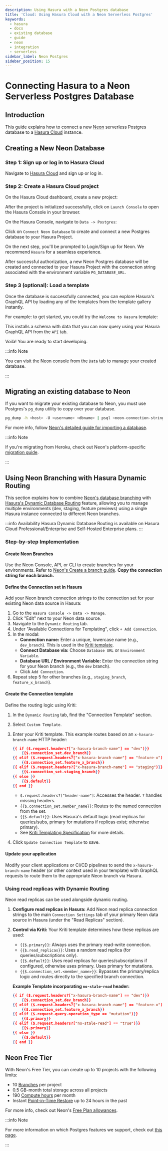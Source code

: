 ```yaml
---
description: Using Hasura with a Neon Postgres database
title: 'Cloud: Using Hasura Cloud with a Neon Serverless Postgres'
keywords:
  - hasura
  - docs
  - existing database
  - guide
  - neon
  - integration
  - serverless
sidebar_label: Neon Postgres
sidebar_position: 15
---
```



# Connecting Hasura to a Neon Serverless Postgres Database

## Introduction

This guide explains how to connect a new [Neon](https://neon.tech/) serverless Postgres database to a
[Hasura Cloud](https://cloud.hasura.io?skip_onboarding=true) instance.

## Creating a New Neon Database

### Step 1: Sign up or log in to Hasura Cloud

Navigate to [Hasura Cloud](https://cloud.hasura.io/signup/?pg=docs&plcmt=body&cta=navigate-to-hasura-cloud&tech=default)
and sign up or log in.

### Step 2: Create a Hasura Cloud project

On the Hasura Cloud dashboard, create a new project:

<Thumbnail src="/img/cloud-dbs/create-hasura-cloud-project.png" alt="Create Hasura Cloud project" />

After the project is initialized successfully, click on `Launch Console` to open the Hasura Console in your browser.

On the Hasura Console, navigate to `Data -> Postgres`:

Click on `Connect Neon Database` to create and connect a new Postgres database to your Hasura Project.

<Thumbnail src="/img/cloud-dbs/neon/connect_neon_database.png" alt="Connect Neon database" width="700px" />

On the next step, you'll be prompted to Login/Sign up for Neon. We recommend `Hasura` for a seamless experience.

<Thumbnail src="/img/cloud-dbs/neon/neon_authentication.png" alt="Neon Authentication" width="700px" />

After successful authorization, a new Neon Postgres database will be created and connected to your Hasura Project with
the connection string associated with the environment variable `PG_DATABASE_URL`.

### Step 3 (optional): Load a template

Once the database is successfully connected, you can explore Hasura's GraphQL API by loading any of the templates from
the template gallery instantly.

For example: to get started, you could try the `Welcome to Hasura` template:

<Thumbnail src="/img/cloud-dbs/neon/hasura_hello_world_template.png" alt="Hello World Template" width="700px" />

This installs a schema with data that you can now query using your Hasura GraphQL API from the `API` tab.

Voilà! You are ready to start developing.

<Thumbnail src="/img/cloud-dbs/hasura-console.png" alt="Hasura Console" />

:::info Note

You can visit the Neon console from the `Data` tab to manage your created database.

<Thumbnail src="/img/cloud-dbs/neon/neon_console_link_page.png" alt="Neon Console Link" width="700px" />

:::

## Migrating an existing database to Neon

If you want to migrate your existing database to Neon, you must use Postgres's `pg_dump` utility to copy over your
database.

```bash
pg_dump -h <host> -U <username> <dbname> | psql <neon-connection-string>
```

For more info, follow
[Neon's detailed guide for importing a database](https://neon.tech/docs/import/migrate-from-postgres/).

:::info Note

If you're migrating from Heroku, check out Neon's platform-specific
[migration guide](https://neon.tech/docs/import/migrate-from-heroku/).

:::

## Using Neon Branching with Hasura Dynamic Routing

This section explains how to combine [Neon's database branching](https://neon.tech/docs/introduction/branching/) with
[Hasura's Dynamic Database Routing](/databases/database-config/dynamic-db-connection.mdx) feature, allowing you to
manage multiple environments (dev, staging, feature previews) using a single Hasura instance connected to different Neon
branches.

:::info Availability Hasura Dynamic Database Routing is available on Hasura Cloud Professional/Enterprise and
Self-Hosted Enterprise plans. :::

### Step-by-step Implementation

#### Create Neon Branches

Use the Neon Console, API, or CLI to create branches for your environments. Refer to
[Neon's Create a branch guide](https://neon.tech/docs/manage/branches#create-a-branch). **Copy the connection string for
each branch.**

#### Define the Connection set in Hasura

Add your Neon branch connection strings to the connection set for your existing Neon data source in Hasura:

1.  Go to the `Hasura Console -> Data -> Manage`.
2.  Click "Edit" next to your Neon data source.
3.  Navigate to the `Dynamic Routing` tab.
4.  Under "Available Connections for Templating", click `+ Add Connection`.
5.  In the modal:
    - **Connection name:** Enter a unique, lowercase name (e.g., `dev_branch`). This is used in the
      [Kriti template](/api-reference/kriti-templating.mdx).
    - **Connect Database via:** Choose `Database URL` or `Environment Variable`.
    - **Database URL / Environment Variable:** Enter the connection string for your Neon branch (e.g., the `dev`
      branch).
    - Click `Add Connection`.
6.  Repeat step 5 for other branches (e.g., `staging_branch`, `feature_x_branch`).

#### Create the Connection template

Define the routing logic using Kriti:

1.  In the `Dynamic Routing` tab, find the "Connection Template" section.
2.  Select `Custom Template`.
3.  Enter your Kriti template. This example routes based on an `x-hasura-branch-name` HTTP header:

    ```json
    {{ if ($.request.headers?["x-hasura-branch-name"] == "dev")}}
        {{$.connection_set.dev_branch}}
    {{ elif ($.request.headers?["x-hasura-branch-name"] == "feature-x")}}
        {{$.connection_set.feature_x_branch}}
    {{ elif ($.request.headers?["x-hasura-branch-name"] == "staging")}}
        {{$.connection_set.staging_branch}}
    {{ else }}
        {{$.default}}
    {{ end }}
    ```

    - `$.request.headers?["header-name"]`: Accesses the header. `?` handles missing headers.
    - `{{$.connection_set.member_name}}`: Routes to the named connection from the set.
    - `{{$.default}}`: Uses Hasura's default logic (read replicas for queries/subs, primary for mutations if replicas
      exist; otherwise primary).
    - See [Kriti Templating Specification](https://hasura.io/docs/2.0/api-reference/kriti-templating/) for more details.

4.  Click `Update Connection Template` to save.

#### Update your application

Modify your client applications or CI/CD pipelines to send the `x-hasura-branch-name` header (or other context used in
your template) with GraphQL requests to route them to the appropriate Neon branch via Hasura.

### Using read replicas with Dynamic Routing

Neon read replicas can be used alongside dynamic routing.

1.  **Configure read replicas in Hasura:** Add Neon read replica connection strings to the main `Connection Settings`
    tab of your primary Neon data source in Hasura (under the "Read Replicas" section).
2.  **Control via Kriti:** Your Kriti template determines how these replicas are used:

    - `{{$.primary}}`: Always uses the primary read-write connection.
    - `{{$.read_replicas}}`: Uses a random read replica (for queries/subscriptions only).
    - `{{$.default}}`: Uses read replicas for queries/subscriptions if configured, otherwise uses primary. Uses primary
      for mutations.
    - `{{$.connection_set.<member_name>}}`: Bypasses the primary/replica logic and routes directly to the specified
      branch connection.

    **Example Template incorporating `no-stale-read` header:**

    ```json
    {{ if ($.request.headers?["x-hasura-branch-name"] == "dev")}}
        {{$.connection_set.dev_branch}}
    {{ elif ($.request.headers?["x-hasura-branch-name"] == "feature-x")}}
        {{$.connection_set.feature_x_branch}}
    {{ elif ($.request.query.operation_type == "mutation")}}
        {{$.primary}}
    {{ elif ($.request.headers?["no-stale-read"] == "true")}}
        {{$.primary}}
    {{ else }}
        {{$.default}}
    {{ end }}
    ```

## Neon Free Tier

With Neon's Free Tier, you can create up to 10 projects with the following limits:

- 10 [Branches](https://neon.tech/branching/) per project
- 0.5 GB-month total storage across all projects
- 190 [Compute hours](https://neon.tech/docs/introduction/usage-metrics#compute-faqs) per month
- Instant [Point-in-Time Restore](https://neon.tech/blog/announcing-point-in-time-restore) up to 24 hours in the past

For more info, check out Neon's [Free Plan allowances](https://neon.tech/docs/introduction/plans#free-plan-allowances).

:::info Note

For more information on which Postgres features we support, check out [this page](/databases/feature-support.mdx).

:::

